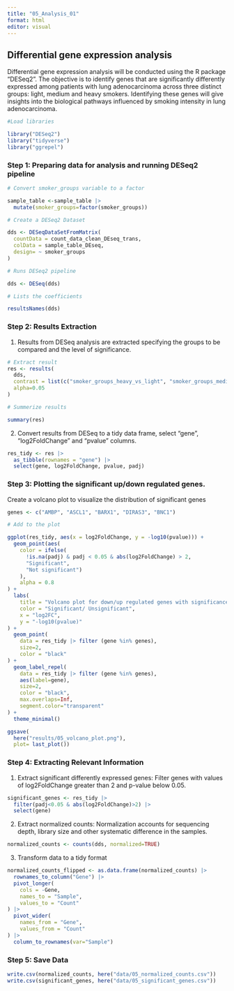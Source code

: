 ```yaml
---
title: "05_Analysis_01"
format: html
editor: visual
---
```


## Differential gene expression analysis

Differential gene expression analysis will be conducted using the R package "DESeq2". The objective is to identify genes that are significantly differently expressed among patients with lung adenocarcinoma across three distinct groups: light, medium and heavy smokers. Identifying these genes will give insights into the biological pathways influenced by smoking intensity in lung adenocarcinoma.

```r

#Load libraries

library("DESeq2")
library("tidyverse")
library("ggrepel")
```

### Step 1: Preparing data for analysis and running DESeq2 pipeline

```r

# Convert smoker_groups variable to a factor

sample_table <-sample_table |>
  mutate(smoker_groups=factor(smoker_groups))

# Create a DESeq2 Dataset

dds <- DESeqDataSetFromMatrix(
  countData = count_data_clean_DEseq_trans, 
  colData = sample_table_DEseq,
  design= ~ smoker_groups
)

# Runs DESeq2 pipeline

dds <- DESeq(dds)

# Lists the coefficients

resultsNames(dds) 
```

### Step 2: Results Extraction

1.  Results from DESeq analysis are extracted specifying the groups to be compared and the level of significance.

```r

# Extract result
res <- results(
  dds, 
  contrast = list(c("smoker_groups_heavy_vs_light", "smoker_groups_medium_vs_light")),
  alpha=0.05
)

# Summerize results

summary(res)
```

2.  Convert results from DESeq to a tidy data frame, select "gene", "log2FoldChange" and "pvalue" columns.

```r

res_tidy <- res |>
  as_tibble(rownames = "gene") |>
  select(gene, log2FoldChange, pvalue, padj)
```

### Step 3: Plotting the significant up/down regulated genes.

Create a volcano plot to visualize the distribution of significant genes

```r

genes <- c("AMBP", "ASCL1", "BARX1", "DIRAS3", "BNC1")

# Add to the plot

ggplot(res_tidy, aes(x = log2FoldChange, y = -log10(pvalue))) +
  geom_point(aes(
    color = ifelse(
      !is.na(padj) & padj < 0.05 & abs(log2FoldChange) > 2, 
      "Significant", 
      "Not significant")
    ), 
    alpha = 0.8
) +
  labs(
    title = "Volcano plot for down/up regulated genes with significance < 0.05", 
    color = "Significant/ Unsignificant", 
    x = "log2FC",
    y = "-log10(pvalue)"
) +
  geom_point(
    data = res_tidy |> filter (gene %in% genes), 
    size=2,
    color = "black"
) +
  geom_label_repel(
    data = res_tidy |> filter (gene %in% genes), 
    aes(label=gene),
    size=2,
    color = "black", 
    max.overlaps=Inf,
    segment.color="transparent"
) +
  theme_minimal()

ggsave(
  here("results/05_volcano_plot.png"),
  plot= last_plot())
```

### Step 4: Extracting Relevant Information

1.  Extract significant differently expressed genes: Filter genes with values of log2FoldChange greater than 2 and p-value below 0.05.

```r

significant_genes <- res_tidy |>
  filter(padj<0.05 & abs(log2FoldChange)>2) |>
  select(gene)
```

2.  Extract normalized counts: Normalization accounts for sequencing depth, library size and other systematic difference in the samples.

```r

normalized_counts <- counts(dds, normalized=TRUE)
```

3.  Transform data to a tidy format

```r

normalized_counts_flipped <- as.data.frame(normalized_counts) |>
  rownames_to_column("Gene") |>
  pivot_longer(
    cols = -Gene, 
    names_to = "Sample", 
    values_to = "Count"
) |>
  pivot_wider(
    names_from = "Gene", 
    values_from = "Count"
) |>
  column_to_rownames(var="Sample")
```

### Step 5: Save Data

```r

write.csv(normalized_counts, here("data/05_normalized_counts.csv"))
write.csv(significant_genes, here("data/05_significant_genes.csv"))
```
